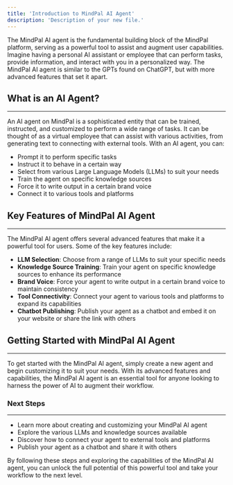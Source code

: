```yaml
---
title: 'Introduction to MindPal AI Agent'
description: 'Description of your new file.'
---
```


The MindPal AI agent is the fundamental building block of the MindPal platform, serving as a powerful tool to assist and augment user capabilities. Imagine having a personal AI assistant or employee that can perform tasks, provide information, and interact with you in a personalized way. The MindPal AI agent is similar to the GPTs found on ChatGPT, but with more advanced features that set it apart.

## What is an AI Agent?

---

An AI agent on MindPal is a sophisticated entity that can be trained, instructed, and customized to perform a wide range of tasks. It can be thought of as a virtual employee that can assist with various activities, from generating text to connecting with external tools. With an AI agent, you can:

- Prompt it to perform specific tasks
- Instruct it to behave in a certain way
- Select from various Large Language Models (LLMs) to suit your needs
- Train the agent on specific knowledge sources
- Force it to write output in a certain brand voice
- Connect it to various tools and platforms

## Key Features of MindPal AI Agent

---

The MindPal AI agent offers several advanced features that make it a powerful tool for users. Some of the key features include:

- **LLM Selection**: Choose from a range of LLMs to suit your specific needs
- **Knowledge Source Training**: Train your agent on specific knowledge sources to enhance its performance
- **Brand Voice**: Force your agent to write output in a certain brand voice to maintain consistency
- **Tool Connectivity**: Connect your agent to various tools and platforms to expand its capabilities
- **Chatbot Publishing**: Publish your agent as a chatbot and embed it on your website or share the link with others

## Getting Started with MindPal AI Agent

---

To get started with the MindPal AI agent, simply create a new agent and begin customizing it to suit your needs. With its advanced features and capabilities, the MindPal AI agent is an essential tool for anyone looking to harness the power of AI to augment their workflow.

### Next Steps

---

- Learn more about creating and customizing your MindPal AI agent
- Explore the various LLMs and knowledge sources available
- Discover how to connect your agent to external tools and platforms
- Publish your agent as a chatbot and share it with others

By following these steps and exploring the capabilities of the MindPal AI agent, you can unlock the full potential of this powerful tool and take your workflow to the next level.